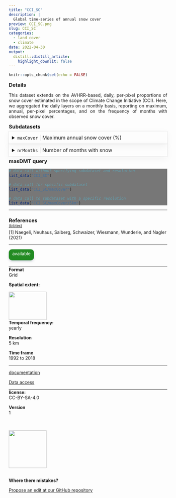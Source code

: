 ```yaml
---
title: "CCI_SC"
description: |
  Global time-series of annual snow cover
preview: CCI_SC.png
slug: CCI_SC
categories:
  - land cover
  - climate
date: 2022-04-30
output:
  distill::distill_article:
    highlight_downlit: false
---
```

  
```r
knitr::opts_chunk$set(echo = FALSE)
```

<div style="width=80%;margin-top:0;margin-bottom:0;">
<h3 style="margin-top:5;margin-bottom:5;">Details</h3>
<p align="justify">
This dataset extends on the AVHRR-based, daily, per-pixel proportions of snow cover estimated in the scope of Climate Change Initiative (CCI). Here, we aggregated the daily layers on a monthly basis, reporting on maximum,  annual, per-pixel percentages, and on the frequency of months with observed snow cover.
</p>

<h3 style="margin-top:5;margin-bottom:5;">Subdatasets</h3>
<details style='cursor:pointer;border:none;box-shadow: rgba(0, 0, 0, 0.05) 0px 6px 24px 0px, rgba(0, 0, 0, 0.08) 0px 0px 0px 1px;padding:10px;margin:0;'>
<summary style="font-size:16px;">`maxCover`<span style="color:#C8C8C8;"> | </span>Maximum annual snow cover (%)</summary>
<hr style="margin-top:0;margin-bottom:20px;">
|content|description|
|-------|-----------|
|value_range|0...100|
</details>
<details style='cursor:pointer;border:none;box-shadow: rgba(0, 0, 0, 0.05) 0px 6px 24px 0px, rgba(0, 0, 0, 0.08) 0px 0px 0px 1px;padding:10px;margin:0;'>
<summary style="font-size:16px;">`nrMonths`<span style="color:#C8C8C8;"> | </span>Number of months with snow</summary>
<hr style="margin-top:0;margin-bottom:20px;">
|content|description|
|-------|-----------|
|value_range|0...100|
</details>
<h3 style="margin-top:5;margin-bottom:5;">masDMT query</h3>
<div style="width=80%;margin-top:5;margin-bottom:5;background-color:#777777;">
```r
# data call without specifying subdataset and resolution
list_data("CCI_SC")

# data call for specific subdataset 
list_data("CCI_SC/maxCover")

# data call to subdataset with a specific resolution
list_data("CCI_SC/maxCover/5km")
```
</div>
<hr style="margin-top:0;margin-bottom:0;">
<h3 style="margin-bottom:0;">References</h3>
<p style='margin-top:0;margin-bottom:5;'>
             <a target='_blank' href='https://raw.githubusercontent.com/data-catalog/main/_posts/CCI_SC/CCI_SC.bib' download='CCI_SC/CCI_SC.bibtex'><small>(bibtex)</small></a></p>
[1] Naegeli, Neuhaus, Salberg, Schwaizer, Wiesmann, Wunderle, and Nagler (2021)
<hr>
</div>

<aside>
<p style="padding:5px;margin-top:0;margin-bottom:20px;border-radius:10px;text-align:center;background:#228B22;color:#ffffff;height:25px;width:70px;box-shadow: rgba(9, 30, 66, 0.25) 0px 4px 8px -2px, rgba(9, 30, 66, 0.08) 0px 0px 0px 1px;">available</p>
<hr style="margin-top:0;margin-bottom:0;">
<p style="margin-top:0;margin-bottom:0;">**Format**</p>
<p style="margin-top:0;">Grid</p>
<p style="margin-top:0;">**Spatial extent:**</p>
<img src="CCI_SC_extent.png" width=120, height=90>
<p style="margin-top:0;margin-bottom:0;">**Temporal frequency:**</p>
<p style="margin-top:0;">yearly</p>
<p style="margin-top:0;margin-bottom:0;">**Resolution**</p>
<p style="margin-top:0;">5 km</p>
<p style="margin-top:0;margin-bottom:0;">**Time frame**</p>
<p style="margin-top:0;">1992 to 2018</p>
<hr style="margin-top:0;margin-bottom:0;">
<p><p style='margin-top:0;margin-bottom:0;'><a style='margin:0;padding:0;' href='Link to online documentation, or e-mail of who to ask information to.'>documentation</a></p></p>
<p><p style='margin-top:0;margin-bottom:0;'><a style="margin:0;padding:0;" href="mailto:carsten.meyer@idiv.de?subject=Data access request: ">Data access</a></p></p>
<hr style="margin-top:0;margin-bottom:0;">
<p style="margin-top:0;margin-bottom:0;">**license:**</p>
<p style="margin-top:0;">CC-BY-SA-4.0</p>
<p style="margin-top:0;margin-bottom:0;">**Version**</p>
<p style="margin-top:0;">1</p>
<br>
<br>
<img src="https://raw.githubusercontent.com/macroecology-society/masDMT/master/docs/sidebar_credits.png" width="120;">
<br>
<br>
<p style="margin-bottom:0;padding:0;">**Where there  mistakes?**</p>
<p><a href='https://github.com/macroecology-society/data-catalog/tree/main/_posts/CCI_SC/CCI_SC.yml'>Propose an edit at our GitHub repository</a></p>
</aside>
